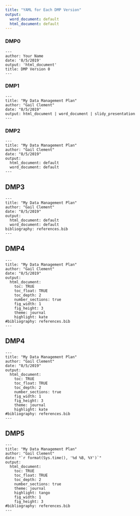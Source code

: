 ```yaml
---
title: "YAML for Each DMP Version"
output:
  word_document: default
  html_document: default
---
```


### DMP0
```
---
author: Your Name
date: '8/5/2019'
output: 'html_document'
title: DMP Version 0
---
```


### DMP1
```
---
title: "My Data Management Plan"
author: "Gail Clement"
date: "8/5/2019"
output: html_document | word_document | slidy_presentation
---
```

### DMP2
```
---
title: "My Data Management Plan"
author: "Gail Clement"
date: "8/5/2019"
output:
  html_document: default
  word_document: default
---
```
## DMP3
```
---
title: "My Data Management Plan"
author: "Gail Clement"
date: "8/5/2019"
output:
  html_document: default
  word_document: default
bibliography: references.bib  
---
```

## DMP4
```
---
title: "My Data Management Plan"
author: "Gail Clement"
date: "8/5/2019"
output:
  html_document: 
    toc: TRUE
    toc_float: TRUE
    toc_depth: 2
    number_sections: true
    fig_width: 1
    fig_height: 3 
    theme: journal
    highlight: kate
#bibliography: references.bib  
---
```
## DMP4
```
---
title: "My Data Management Plan"
author: "Gail Clement"
date: "8/5/2019"
output:
  html_document: 
    toc: TRUE
    toc_float: TRUE
    toc_depth: 2
    number_sections: true
    fig_width: 1
    fig_height: 3 
    theme: journal
    highlight: kate
#bibliography: references.bib  
---
```

## DMP5
```
---
title: "My Data Management Plan"
author: "Gail Clement"
date: "`r format(Sys.time(), '%d %B, %Y')`"
output:
  html_document: 
    toc: TRUE
    toc_float: TRUE
    toc_depth: 2
    number_sections: true
    theme: journal
    highlight: tango
    fig_width: 1
    fig_height: 3 
#bibliography: references.bib  
---
```


